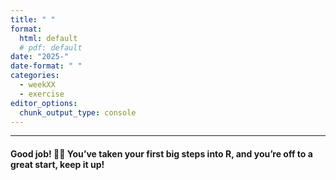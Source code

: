 ```yaml
---
title: " "
format: 
  html: default
  # pdf: default
date: "2025-"
date-format: " "
categories: 
  - weekXX
  - exercise
editor_options: 
  chunk_output_type: console
---
```




---

#### Good job! 👏👏 You've taken your first big steps into R, and you're off to a great start, keep it up! 


